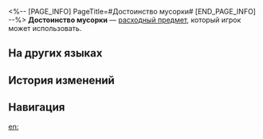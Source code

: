 <%-- [PAGE_INFO]
PageTitle=#Достоинство мусорки#
[END_PAGE_INFO] --%>
{{Расходный предмет Инфобокс
|id          = 408003
|Изображения = Предмет Достоинство мусорки.png
|Тип         = Расходные предметы защиты
|Редкость    = 3
|Эффект      = Повышает защиту всех союзников на 20% в следующем бою.
|Описание    = Трудно объяснить, почему у мусорного бака есть достоинство и почему это достоинство такое тяжёлое.
|Рецепт      = 
|Источник1   = 
|Источник2   = 
|Источник3   = 
}}
'''Достоинство мусорки''' — [[расходный предмет]], который игрок может использовать.

==На других языках==
{{На других языках
|en   = Sanctity of the Trashcan
|zhs  = 垃圾桶的尊严
|zht  = 垃圾桶的尊嚴
|ja   = ゴミ箱の尊厳
|ko   = 쓰레기통의 존엄
|es   = Dignidad del cubo de basura
|fr   = Caractère sacré de la poubelle
|ru   = Достоинство мусорки
|th   = Sanctity of the Trashcan
|vi   = Lòng Tự Trọng Của Thùng Rác
|de   = Unantastbarkeit der Mülltonne
|id   = Sanctity of the Trash Can
|pt   = Santidade da Lata de Lixo
}}

==История изменений==
{{История изменений|3.5}}

==Навигация==
{{Расходные предметы Навбокс}}

[[en:]]